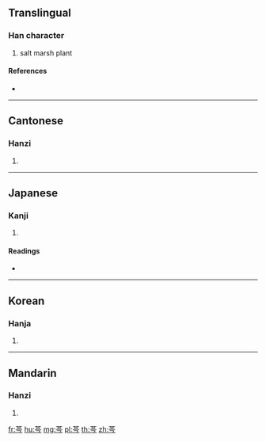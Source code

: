 {{character info/new}}
==Translingual==

===Han character===
{{Han char|rn=140|rad=艸|as=04|sn=10|four=44207|canj=TOIN}}

# salt marsh plant

====References====
* {{Han ref|kx=1020.090|dkj=30724|dj=1477.180|hdz=53182.100|uh=82A9|ud=33449|bh=CDC1|bd=52673}}

----

==Cantonese==

===Hanzi===
{{yue-hanzi|jyut=|y=kam4}}

# {{defn|lang=yue|sort=艸04}}

----

==Japanese==

===Kanji===
{{ja-kanji|grade=|rs=艸04}}

# {{defn|lang=ja|sort=艸04}}

====Readings====
* {{ja-readings|on=[[きん]] (kin), [[ごん]] (gon), [[けん]] (ken), [[げん]] (gen), [[ぎん]] (gin)|kun=[[じしばり]] (jishibari)|nanori=}}

----

==Korean==

===Hanja===
{{ko-hanja|hangeul=금|eumhun=|rv=geum|mr=kŭm|y=kum}}

# {{defn|lang=ko|sort=艸04}}

----

==Mandarin==

===Hanzi===
{{cmn-hanzi|pin=[[qín]] ([[qin2]]), [[yín]] ([[yin2]])|wg=ch'in<sup>2</sup>, yin<sup>2</sup>}}

# {{defn|lang=cmn|sort=艸04}}

[[fr:芩]]
[[hu:芩]]
[[mg:芩]]
[[pl:芩]]
[[th:芩]]
[[zh:芩]]